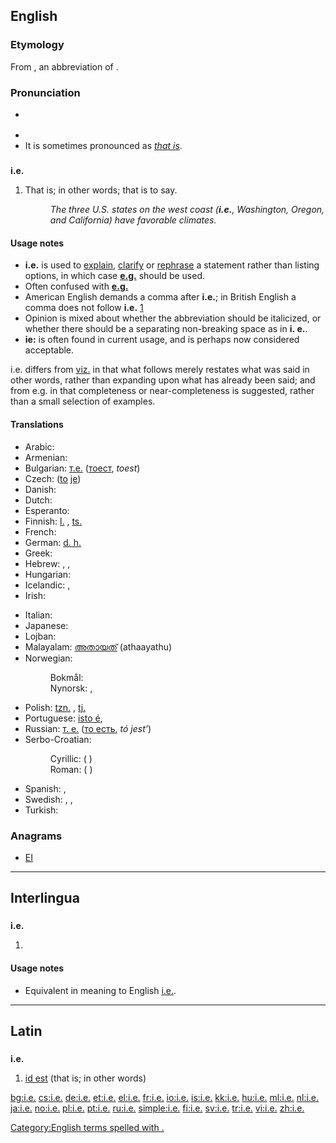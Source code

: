 {{also|Appendix:Variations of "ie"}}
==English==

===Etymology===
From {{etyl|la}} {{term|i.e.|lang=la}}, an abbreviation of {{term|lang=la|id est||that is}}.

===Pronunciation===
* {{a|RP|US}} {{IPA|/ˌaɪˈiː/}}
* {{audio|en-us-i.e..ogg|Audio (US)}}
* It is sometimes pronounced as ''[[that is]]''.

==={{abbreviation}}===
'''i.e.'''

# {{context|[[initialism]]}} That is; in other words; that is to say.
#: ''The three U.S. states on the west coast ('''i.e.''', Washington, Oregon, and California) have favorable climates.''

====Usage notes====
* '''i.e.''' is used to [[explain]], [[clarify]] or [[rephrase]] a statement rather than listing options, in which case '''[[e.g.]]''' should be used.
* Often confused with '''[[e.g.]]'''
* American English demands a comma after '''i.e.'''; in British English a comma does not follow '''i.e.''' [http://dictionary.reference.com/help/faq/language/g58.html]
* Opinion is mixed about whether the abbreviation should be italicized, or whether there should be a separating non-breaking space as in '''i.&nbsp;e.'''.
* '''ie:''' is often found in current usage, and is perhaps now considered acceptable.
i.e. differs from [[viz.]] in that what follows merely restates what was said in other words, rather than expanding upon what has already been said; and from e.g. in that completeness or near-completeness is suggested, rather than a small selection of examples.

====Translations====
{{trans-top|that is}}
* Arabic: {{Arab|[[يعني]]}} {{IPAchar|(yáʕni)}}
* Armenian: {{t-|hy|այսինքն|tr=aysink’n}}
* Bulgarian: [[т.е.]] ([[тоест]], ''toest'')
* Czech: {{t+|cs|tj.}} ([[to]] [[je]])
* Danish: {{t+|da|dvs.}} {{qualifier|{{t-|da|det vil sige}}}}
* Dutch: {{t+|nl|d.w.z.}} {{qualifier|[[dat]] [[wil]] [[zeggen]]}}
* Esperanto: {{t-|eo|t.e.}}
* Finnish: [[l.]] {{qualifier|[[eli]]}}, [[ts.]] {{qualifier|[[toisin sanoen]]}}
* French: {{t+|fr|c.-à-d.}}
* German: [[d. h.]] {{qualifier|[[das heißt]]}}
* Greek: {{t+|el|δηλαδή|tr=diladí|sc=Grek}}
* Hebrew: {{t-|he|דהיינו|tr=deháinu}}, {{t-|he|כלומר|tr=klomár}}, {{t-|he|זאת אומרת|tr=zót oméret}}
* Hungarian: {{t+|hu|azaz}}
* Icelandic: {{t+|is|þ.e.}} {{qualifier|{{t+|is|það}} {{t+|is|er}}}}, {{t+|is|þ.e.a.s.}} {{qualifier|{{t+|is|það}} {{t+|is|er}} {{t+|is|að}} {{t+|is|segja}}}}
* Irish: {{t-|ga|.i.}} {{qualifier|{{t-|ga|eadhon}}}}
{{trans-mid}}
* Italian: {{t+|it|cioè}}
* Japanese: {{t-|ja|すなわち|tr=sunawachi|sc=Jpan}}
* Lojban: {{t-|jbo|va'i}}
* Malayalam: [[അതായത്]] (athaayathu)
* Norwegian:
*: Bokmål: {{t+|nb|dvs.}}
*: Nynorsk: {{t-|nn|d.e.}}, {{t-|nn|dvs.}}
* Polish: [[tzn.]] {{qualifier|[[to]] [[znaczy]]}}, [[tj.]] {{qualifier|[[to]] [[jest]]}}
* Portuguese: [[isto é]], {{t+|pt|ou seja}}
* Russian: [[т. е.]] ([[то есть]], ''tó jest’'')
* Serbo-Croatian:
*: Cyrillic: {{t-|sh|тј.|sc=Cyrl}} ({{l|sh|то}} {{l|sh|јест}})
*: Roman: {{t-|sh|tj.}} ({{l|sh|to|tȏ}} {{l|sh|jest|jȅst}})
* Spanish: {{t+|es|es decir}}, {{t-|es|a saber}}
* Swedish: {{t+|sv|dvs}}, {{t+|sv|d v s}}, {{t+|sv|d.v.s.}} {{qualifier|{{t+|sv|det}} {{t+|sv|vill}} {{t+|sv|säga}}}}
* Turkish: {{t+|tr|yani}}
{{trans-bottom}}

===Anagrams===
* [[EI#English|EI]]

[[Category:English terms spelled with .]]
----

==Interlingua==

==={{abbreviation|Interlingua}}===
'''i.e.'''

# {{abbreviation of|isto es|lang=ia}}

====Usage notes====
* Equivalent in meaning to English [[#English|i.e.]].

----

==Latin==

==={{abbreviation|Latin}}===
'''i.e.'''

# [[id est]] (that is; in other words)

[[bg:i.e.]]
[[cs:i.e.]]
[[de:i.e.]]
[[et:i.e.]]
[[el:i.e.]]
[[fr:i.e.]]
[[io:i.e.]]
[[is:i.e.]]
[[kk:i.e.]]
[[hu:i.e.]]
[[ml:i.e.]]
[[nl:i.e.]]
[[ja:i.e.]]
[[no:i.e.]]
[[pl:i.e.]]
[[pt:i.e.]]
[[ru:i.e.]]
[[simple:i.e.]]
[[fi:i.e.]]
[[sv:i.e.]]
[[tr:i.e.]]
[[vi:i.e.]]
[[zh:i.e.]]